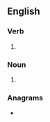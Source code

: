 ==English==

===Verb===
{{head|en|verb form}}

# {{en-third-person singular of|thin}}

===Noun===
{{head|en|noun form}}

# {{plural of|en|thin}}

===Anagrams===
* {{anagrams|en|a=hinst|hints|hist. n.|this'n}}
